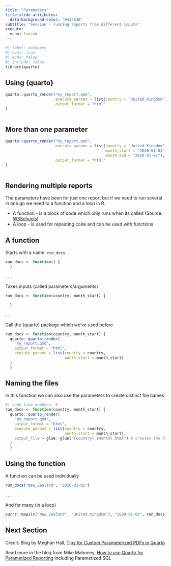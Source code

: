 ```yaml
---
title: "Parameters"
title-slide-attributes: 
  data-background-color: "#43464B"
subtitle: "Session - running reports from different inputs"
execute: 
  echo: fenced
---
```


```r
#| label: packages
#| eval: true
#| echo: false
#| include: false
library(quarto)

```

## Using {quarto}

```r
quarto::quarto_render("my_report.qmd", 
                      execute_params = list(country = "United_Kingdom"),
                      output_format = "html"
)
 
```

## More than one parameter

```r
quarto::quarto_render("my_report.qmd", 
                      execute_params = list(country = "United_Kingdom",
                                            month_start = "2020-01-01",
                                            month_end = "2020-01-01"),
                      output_format = "html"
)
 
```

## Rendering multiple reports

The parameters have been for just one report but if we need to run several in one go we need to a function and a loop in R.

::: {.incremental}
- A function - is a block of code which only runs when its called (Source: [W3Schools](https://www.w3schools.com/r/r_functions.asp))
- A loop - is used for repeating code and can be used with functions
:::

## A function

Starts with a name: `run_docs`

```r
run_docs <- function() {
  }
```

. . .

Takes inputs (called parameters/arguments)

```r
run_docs <- function(country, month_start) {

  }

```

. . .

Call the {quarto} package which we've used before

```r
run_docs <- function(country, month_start) {
  quarto::quarto_render(
    "my_report.qmd",
    output_format = "html",
    execute_params = list(country = country, 
                          month_start = month_start)
  )
  }
```

## Naming the files

In this function we can also use the parameters to create distinct file names

```r
#| code-line-numbers: 9
run_docs <- function(country, month_start) {
  quarto::quarto_render(
    "my_report.qmd",
    output_format = "html",
    execute_params = list(country = country, 
                          month_start = month_start),
    output_file = glue::glue("{country} {month}.html") # creates the file name
  )
  }
```

## Using the function

A function can be used individually

```r
run_docs("New_Zealand", "2020-01-01")
```

. . .

And for many (in a loop)

```r
purrr::map2(c("New_Zealand", "United_Kingdom"), "2020-01-01", run_docs)
```

## Next Section {.smaller}

Credit: Blog by Meghan Hall, [Tips for Custom Parameterized PDFs in Quarto](https://meghan.rbind.io/blog/quarto-pdfs/#parameterized-reports-in-r-and-quarto)

Read more in the blog from Mike Mahoney, [How to use Quarto for Parametized Reporting](https://www.mm218.dev/posts/2022-08-04-how-to-use-quarto-for-parameterized-reporting/#parameterized-reports) including Parametized SQL
